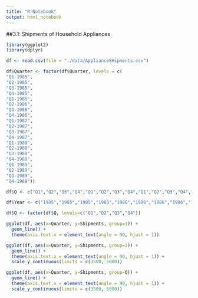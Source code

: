 ```yaml
---
title: "R Notebook"
output: html_notebook
---
```


##3.1: Shipments of Household Appliances

```r
library(ggplot2)
library(dplyr)
```

```r
df <- read.csv(file = "./data/ApplianceSHipments.csv")

df$Quarter <- factor(df$Quarter, levels = c(
"Q1-1985",
"Q2-1985",
"Q3-1985",
"Q4-1985",
"Q1-1986",
"Q2-1986",
"Q3-1986",
"Q4-1986",
"Q1-1987",
"Q2-1987",
"Q3-1987",
"Q4-1987",
"Q1-1988",
"Q2-1988",
"Q3-1988",
"Q4-1988",
"Q1-1989",
"Q2-1989",
"Q3-1989",
"Q4-1989"))

df$Q <- c("Q1","Q2","Q3","Q4","Q1","Q2","Q3","Q4","Q1","Q2","Q3","Q4","Q1","Q2","Q3","Q4","Q1","Q2","Q3","Q4")

df$Year <- c("1985","1985","1985","1985","1986","1986","1986","1986","1987","1987","1987","1987","1988","1988","1988","1988","1989","1989","1989","1989")

df$Q <- factor(df$Q, levels=c("Q1","Q2","Q3","Q4"))
```

```r
ggplot(df, aes(x=Quarter, y=Shipments, group=1)) + 
  geom_line() +
  theme(axis.text.x = element_text(angle = 90, hjust = 1))
```

```r
ggplot(df, aes(x=Quarter, y=Shipments, group=1)) + 
  geom_line() +
  theme(axis.text.x = element_text(angle = 90, hjust = 1)) +
  scale_y_continuous(limits = c(3500, 5000))
```

```r
ggplot(df, aes(x=Quarter, y=Shipments, group=Q)) + 
  geom_line() +
  theme(axis.text.x = element_text(angle = 90, hjust = 1)) +
  scale_y_continuous(limits = c(3500, 5000))
```